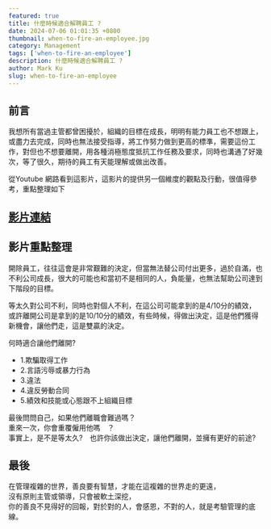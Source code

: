 ```yaml
---
featured: true
title: 什麼時候適合解聘員工 ?
date: 2024-07-06 01:01:35 +0800
thumbnail: when-to-fire-an-employee.jpg
category: Management
tags: ['when-to-fire-an-employee']
description: 什麼時候適合解聘員工 ?
author: Mark Ku
slug: when-to-fire-an-employee
---
```

## 前言
我想所有當過主管都曾困擾於，組織的目標在成長，明明有能力員工也不想跟上，或盡力去完成，同時也無法接受指導，將工作努力做到更高的標準，需要這份工作，對但也不想要離開，用各種消極態度抵抗工作任務及要求，同時也溝通了好幾次，等了很久，期待的員工有天能理解或做出改善。 

從Youtube 網路看到這影片，這影片的提供另一個維度的觀點及行動，很值得參考，重點整理如下

## [影片連結](https://www.youtube.com/watch?si=wHJL7GPMpQfNAtz1&fbclid=IwZXh0bgNhZW0CMTEAAR0vcFBB5Rh-vGqfryWUMsyp0KGugIQQKthabqXbq__WFQgFX1liAwuKf-A_aem_vcmgS74-lv3kRHTMGE9w4Q&v=y0a2WAlD8iQ&feature=youtu.be)

## 影片重點整理
開除員工，往往這會是非常艱難的決定，但當無法替公司付出更多，過於自滿，也不利公司成長，很大的可能也和當初不是相同的人，負能量，也無法幫助公司達到下階段的目標。  

等太久對公司不利，同時也對個人不利，在這公司可能拿到的是4/10分的績效，或許離開公司是拿到的是10/10分的績效，有些時候，得做出決定，這是他們獲得新機會，讓他們走，這是雙贏的決定。  

何時適合讓他們離開? 
* 1.欺騙取得工作
* 2.言語污辱或暴力行為
* 3.違法
* 4.違反勞動合同
* 5.績效和技能或心態跟不上組織目標

最後問問自己，如果他們離職會難過嗎？  
重來一次，你會重覆僱用他嗎　？  
事實上，是不是等太久?　也許你該做出決定，讓他們離開，並擁有更好的前途?  

## 最後
在管理複雜的世界，善良要有智慧，才能在這複雜的世界走的更遠，  
沒有原則主管或領導，只會被軟土深挖，  
你的善良不見得好的回報，對於對的人，會感恩，不對的人，就是考驗管理的底線。
